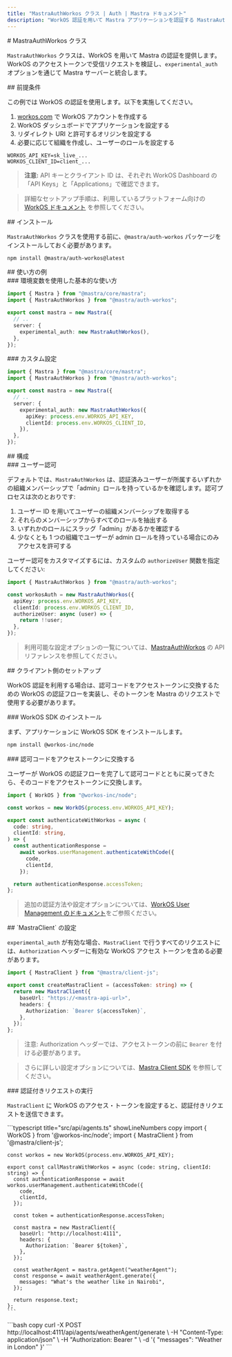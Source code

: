 ```yaml
---
title: "MastraAuthWorkos クラス | Auth | Mastra ドキュメント"
description: "WorkOS 認証を用いて Mastra アプリケーションを認証する MastraAuthWorkos クラスのドキュメント。"
---
```




<div id="mastraauthworkos-class">
  # MastraAuthWorkos クラス
</div>

`MastraAuthWorkos` クラスは、WorkOS を用いて Mastra の認証を提供します。WorkOS のアクセストークンで受信リクエストを検証し、`experimental_auth` オプションを通じて Mastra サーバーと統合します。

<div id="prerequisites">
  ## 前提条件
</div>

この例では WorkOS の認証を使用します。以下を実施してください。

1. [workos.com](https://workos.com/) で WorkOS アカウントを作成する
2. WorkOS ダッシュボードでアプリケーションを設定する
3. リダイレクト URI と許可するオリジンを設定する
4. 必要に応じて組織を作成し、ユーザーのロールを設定する

```env title=".env" copy
WORKOS_API_KEY=sk_live_...
WORKOS_CLIENT_ID=client_...
```

> **注意:** API キーとクライアント ID は、それぞれ WorkOS Dashboard の「API Keys」と「Applications」で確認できます。

> 詳細なセットアップ手順は、利用しているプラットフォーム向けの [WorkOS ドキュメント](https://workos.com/docs) を参照してください。


<div id="installation">
  ## インストール
</div>

`MastraAuthWorkos` クラスを使用する前に、`@mastra/auth-workos` パッケージをインストールしておく必要があります。

```bash copy
npm install @mastra/auth-workos@latest
```


<div id="usage-examples">
  ## 使い方の例
</div>

<div id="basic-usage-with-environment-variables">
  ### 環境変数を使用した基本的な使い方
</div>

```typescript {2,7} title="src/mastra/index.ts" showLineNumbers copy
import { Mastra } from "@mastra/core/mastra";
import { MastraAuthWorkos } from "@mastra/auth-workos";

export const mastra = new Mastra({
  // ..
  server: {
    experimental_auth: new MastraAuthWorkos(),
  },
});
```


<div id="custom-configuration">
  ### カスタム設定
</div>

```typescript {2,7-10} title="src/mastra/index.ts" showLineNumbers copy
import { Mastra } from "@mastra/core/mastra";
import { MastraAuthWorkos } from "@mastra/auth-workos";

export const mastra = new Mastra({
  // ..
  server: {
    experimental_auth: new MastraAuthWorkos({
      apiKey: process.env.WORKOS_API_KEY,
      clientId: process.env.WORKOS_CLIENT_ID,
    }),
  },
});
```


<div id="configuration">
  ## 構成
</div>

<div id="user-authorization">
  ### ユーザー認可
</div>

デフォルトでは、`MastraAuthWorkos` は、認証済みユーザーが所属するいずれかの組織メンバーシップで「admin」ロールを持っているかを確認します。認可プロセスは次のとおりです:

1. ユーザー ID を用いてユーザーの組織メンバーシップを取得する
2. それらのメンバーシップからすべてのロールを抽出する
3. いずれかのロールにスラッグ「admin」があるかを確認する
4. 少なくとも 1 つの組織でユーザーが admin ロールを持っている場合にのみアクセスを許可する

ユーザー認可をカスタマイズするには、カスタムの `authorizeUser` 関数を指定してください:

```typescript title="src/mastra/auth.ts" showLineNumbers copy
import { MastraAuthWorkos } from "@mastra/auth-workos";

const workosAuth = new MastraAuthWorkos({
  apiKey: process.env.WORKOS_API_KEY,
  clientId: process.env.WORKOS_CLIENT_ID,
  authorizeUser: async (user) => {
    return !!user;
  },
});
```

> 利用可能な設定オプションの一覧については、[MastraAuthWorkos](/reference/auth/workos) の API リファレンスを参照してください。


<div id="client-side-setup">
  ## クライアント側のセットアップ
</div>

WorkOS 認証を利用する場合は、認可コードをアクセストークンに交換するための WorkOS の認証フローを実装し、そのトークンを Mastra のリクエストで使用する必要があります。

<div id="installing-workos-sdk">
  ### WorkOS SDK のインストール
</div>

まず、アプリケーションに WorkOS SDK をインストールします。

```bash copy
npm install @workos-inc/node
```


<div id="exchanging-code-for-access-token">
  ### 認可コードをアクセストークンに交換する
</div>

ユーザーが WorkOS の認証フローを完了して認可コードとともに戻ってきたら、そのコードをアクセストークンに交換します。

```typescript title="lib/auth.ts" showLineNumbers copy
import { WorkOS } from "@workos-inc/node";

const workos = new WorkOS(process.env.WORKOS_API_KEY);

export const authenticateWithWorkos = async (
  code: string,
  clientId: string,
) => {
  const authenticationResponse =
    await workos.userManagement.authenticateWithCode({
      code,
      clientId,
    });

  return authenticationResponse.accessToken;
};
```

> 追加の認証方法や設定オプションについては、[WorkOS User Management のドキュメント](https://workos.com/docs/authkit/vanilla/nodejs)をご参照ください。


<div id="configuring-mastraclient">
  ## `MastraClient` の設定
</div>

`experimental_auth` が有効な場合、`MastraClient` で行うすべてのリクエストには、`Authorization` ヘッダーに有効な WorkOS アクセス トークンを含める必要があります。

```typescript title="lib/mastra/mastra-client.ts" showLineNumbers copy
import { MastraClient } from "@mastra/client-js";

export const createMastraClient = (accessToken: string) => {
  return new MastraClient({
    baseUrl: "https://<mastra-api-url>",
    headers: {
      Authorization: `Bearer ${accessToken}`,
    },
  });
};
```

> 注意: Authorization ヘッダーでは、アクセストークンの前に `Bearer` を付ける必要があります。

> さらに詳しい設定オプションについては、[Mastra Client SDK](/docs/server-db/mastra-client) を参照してください。


<div id="making-authenticated-requests">
  ### 認証付きリクエストの実行
</div>

`MastraClient` に WorkOS のアクセス・トークンを設定すると、認証付きリクエストを送信できます。

<Tabs>
  <TabItem value="curl" label="cURL">
    ```typescript title="src/api/agents.ts" showLineNumbers copy
    import { WorkOS } from '@workos-inc/node';
    import { MastraClient } from '@mastra/client-js';

    const workos = new WorkOS(process.env.WORKOS_API_KEY);

    export const callMastraWithWorkos = async (code: string, clientId: string) => {
      const authenticationResponse = await workos.userManagement.authenticateWithCode({
        code,
        clientId,
      });

      const token = authenticationResponse.accessToken;

      const mastra = new MastraClient({
        baseUrl: "http://localhost:4111",
        headers: {
          Authorization: `Bearer ${token}`,
        },
      });

      const weatherAgent = mastra.getAgent("weatherAgent");
      const response = await weatherAgent.generate({
        messages: "What's the weather like in Nairobi",
      });

      return response.text;
    };
    ```

  </TabItem>
  <TabItem value="react" label="React">
    ```bash copy
    curl -X POST http://localhost:4111/api/agents/weatherAgent/generate \
      -H "Content-Type: application/json" \
      -H "Authorization: Bearer <your-workos-access-token>" \
      -d '{
        "messages": "Weather in London"
      }'
    ```
  </TabItem>
</Tabs>
